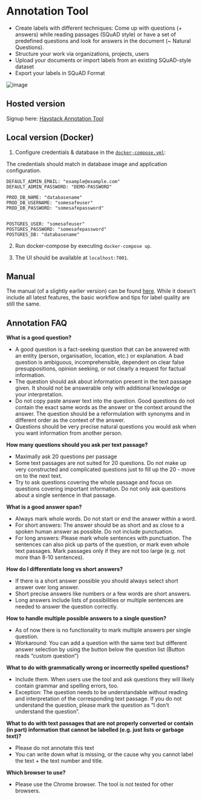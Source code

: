 # Annotation Tool

- Create labels with different techniques: Come up with questions (+ answers) while reading passages (SQuAD style) or have a set of predefined questions and look for answers in the document (~ Natural Questions).
- Structure your work via organizations, projects, users
- Upload your documents or import labels from an existing SQuAD-style dataset
- Export your labels in SQuAD Format

![image](/img/annotation_tool.png)

<div style={{ marginBottom: "3rem" }} />

## Hosted version

Signup here: [Haystack Annotation Tool](https://annotate.deepset.ai/login)

<div style={{ marginBottom: "3rem" }} />

## Local version (Docker)

1. Configure credentials & database in the [`docker-compose.yml`](https://github.com/deepset-ai/haystack/blob/main/annotation_tool/docker-compose.yml):

The credentials should match in database image and application configuration.

    DEFAULT_ADMIN_EMAIL: "example@example.com"
    DEFAULT_ADMIN_PASSWORD: "DEMO-PASSWORD"

    PROD_DB_NAME: "databasename"
    PROD_DB_USERNAME: "somesafeuser"
    PROD_DB_PASSWORD: "somesafepassword"


    POSTGRES_USER: "somesafeuser"
    POSTGRES_PASSWORD: "somesafepassword"
    POSTGRES_DB: "databasename"

2. Run docker-compose by executing `docker-compose up`.

3. The UI should be available at `localhost:7001`.

<div style={{ marginBottom: "3rem" }} />

## Manual

The manual (of a slightly earlier version) can be found [here](https://drive.google.com/file/d/1Wv3OIC0Z7ibHIzOm9Xw_r0gjTFmpl-33/view). While it doesn't include all latest features, the basic workflow and tips for label quality are still the same.

## Annotation FAQ

**What is a good question?**
- A good question is a fact-seeking question that can be answered with an entity (person, organisation, location, etc.) or explanation. A bad question is ambiguous, incomprehensible, dependent on clear false presuppositions, opinion seeking, or not clearly a request for factual information.
- The question should ask about information present in the text passage given. It should not be answerable only with additional knowledge or your interpretation.
-  Do not copy paste answer text into the question. Good questions do not contain the exact same words as the answer or the context around the answer. The question should be a reformulation with synonyms and in different order as the context of the answer.
- Questions should be very precise natural questions you would ask when you want information from another person.

**How many questions should you ask per text passage?**
- Maximally ask 20 questions per passage
- Some text passages are not suited for 20 questions. Do not make up very constructed and complicated questions just to fill up the 20 - move on to the next text.
- Try to ask questions covering the whole passage and focus on questions covering important information. Do not only ask questions about a single sentence in that passage.

**What is a good answer span?**
- Always mark whole words. Do not start or end the answer within a word.
- For short answers: The answer should be as short and as close to a spoken human answer as possible. Do not include punctuation.
- For long answers: Please mark whole sentences with punctuation. The sentences can also pick up parts of the question, or mark even whole text passages. Mark passages only if they are not too large (e.g. not more than 8-10 sentences).

**How do I differentiate long vs short answers?**
- If there is a short answer possible you should always select short answer over long answer.
- Short precise answers like numbers or a few words are short answers.
- Long answers include lists of possibilities or multiple sentences are needed to answer the question correctly.

**How to handle multiple possible answers to a single question?**
- As of now there is no functionality to mark multiple answers per single question.
- Workaround: You can add a question with the same text but different answer selection by using the button below the question list (Button reads “custom question”)

**What to do with grammatically wrong or incorrectly spelled questions?**
- Include them. When users use the tool and ask questions they will likely contain grammar and spelling errors, too.
- Exception: The question needs to be understandable without reading and interpretation of the corresponding text passage. If you do not understand the question, please mark the question as “I don’t understand the question”.

**What to do with text passages that are not properly converted or contain (in part) information that cannot be labelled (e.g. just lists or garbage text)?**
- Please do not annotate this text
- You can write down what is missing, or the cause why you cannot label the text + the text number and title.

**Which browser to use?**
- Please use the Chrome browser. The tool is not tested for other browsers.